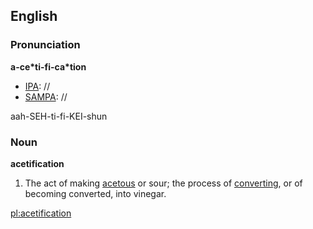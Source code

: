 ==English==

===Pronunciation===
'''a-ce*ti-fi-ca*tion'''
*[[IPA]]: //
*[[SAMPA]]: //
aah-SEH-ti-fi-KEI-shun

===Noun===
'''acetification'''

# The act of making [[acetous]] or sour; the process of [[converting]], or of becoming converted, into vinegar.

[[pl:acetification]]